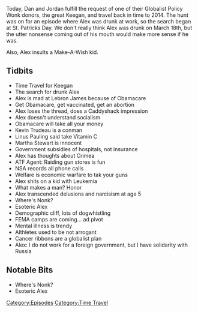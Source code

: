 {{DEFAULTSORT:
    #_EPISODE_0105:March 18, 2014
}}{{Episode
    | title           = March 18, 2014
    | caption         = Listen to this episode on [https://knowledgefight.libsyn.com/knowledge-fight-march-18-2014 Libsyn] [https://open.spotify.com/episode/33LnVb3O904udt7mW6JumZ Spotify], Read the [[Transcript/105: March 18, 2014|Unofficial Transcript]]
    | episodeNumber   = 105
    | length          = 01:55:25
    | airDate         = November 22, 2017
    | coverageDate    = March 18, 2014
    | episodeType     = [[:Category:Time Travel|Time Travel]]
    | appearance      = [[Lebron James]], [[Kevin Trudeau]], [[Linus Pauling]], [[Martha Stewart]]
    | previousEpisode = [[104: November 20, 2017]]
    | nextEpisode     = [[106: Drunk Special Report]]
}}

{{Stub}}

Today, Dan and Jordan fulfill the request of one of their Globalist Policy Wonk donors, the great Keegan, and travel back in time to 2014. The hunt was on for an episode where Alex was drunk at work, so the search began at St. Patricks Day. We don't really think Alex was drunk on March 18th, but the utter nonsense coming out of his mouth would make more sense if he was.

Also, Alex insults a Make-A-Wish kid.

==Tidbits==

*Time Travel for Keegan
*The search for drunk Alex
*Alex is mad at Lebron James because of Obamacare
*Get Obamacare, get vaccinated, get an abortion
*Alex loses the thread, does a Caddyshack impression
*Alex doesn't understand socialism
*Obamacare will take all your money
*Kevin Trudeau is a conman
*Linus Pauling said take Vitamin C
*Martha Stewart is innocent
*Government subsidies of hospitals, not insurance
*Alex has thoughts about Crimea
*ATF Agent: Raiding gun stores is fun
*NSA records all phone calls
*Welfare is economic warfare to tak your guns
*Alex shits on a kid with Leukemia
*What makes a man? Honor
*Alex transcended delusions and narcisism at age 5
*Where's Nonk?
*Esoteric Alex
*Demographic cliff, lots of dogwhistling
*FEMA camps are coming... ad pivot
*Mental illness is trendy
*Althletes used to be not arrogant
*Cancer ribbons are a globalist plan
*Alex: I do not work for a foreign government, but I have solidarity with Russia

==Notable Bits==

*Where's Nonk?
*Esoteric Alex

[[Category:Episodes]]
[[Category:Time Travel]]
